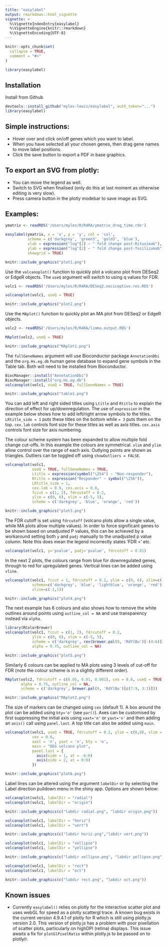 ```yaml
---
title: "easylabel"
output: rmarkdown::html_vignette
vignette: >
  %\VignetteIndexEntry{easylabel}
  %\VignetteEngine{knitr::rmarkdown}
  %\VignetteEncoding{UTF-8}
---
```


```r
knitr::opts_chunk$set(
  collapse = TRUE,
  comment = "#>"
)
```

```r
library(easylabel)
```

## Installation

Install from Github
```r
devtools::install_github("myles-lewis/easylabel", auth_token="...")
library(easylabel)
```

## Simple instructions:
* Hover over and click on/off genes which you want to label.
* When you have selected all your chosen genes, then drag gene names to move
  label positions.
* Click the save button to export a PDF in base graphics.

## To export an SVG from plotly: 
* You can move the legend as well.
* Switch to SVG when finalised (only do this at last moment as otherwise
  editing is very slow).
* Press camera button in the plotly modebar to save image as SVG.

## Examples:

```r
ymatrix <- readRDS('/Users/myles/R/R4RA/ymatrix_drug_time.rds')
```
```r
easylabel(ymatrix, x = 'x', y = 'y', col = 'col',
          scheme = c('darkgrey', 'green3', 'gold3', 'blue'),
          xlab = expression("log"[2] ~ " fold change post-Rituximab"),
          ylab = expression("log"[2] ~ " fold change post-Tocilizumab"),
          showgrid = TRUE)
```

```r
knitr::include_graphics("plot1.png")
```

Use the `volcanoplot()` function to quickly plot a volcano plot from DESeq2 or
EdgeR objects. The `useQ` argument will switch to using q values for FDR.
```r
volc1 <- readRDS('/Users/myles/R/R4RA/DESeq2.nociceptive.res.RDS')
```
```r
volcanoplot(volc1, useQ = TRUE)
```

```r
knitr::include_graphics("plot2.png")
```

Use the `MAplot()` function to quickly plot an MA plot from DESeq2 or EdgeR
objects.
```r
volc2 <- readRDS('/Users/myles/R/R4RA/limma.output.RDS')
```
```r
MAplot(volc2, useQ = TRUE)
```

```r
knitr::include_graphics("MAplot1.png")
```

The `fullGeneNames` argument will use Bioconductor package `AnnotationDbi` and
the `org.Hs.eg.db` human gene database to expand gene symbols in the Table tab.
Both will need to be installed from Bioconductor.

```r
BiocManager::install("AnnotationDbi")
BiocManager::install("org.Hs.eg.db")
volcanoplot(volc1, useQ = TRUE, fullGeneNames = TRUE)
```

```r
knitr::include_graphics("table1.png")
```

You can add left and right sided titles using `Ltitle` and `Rtitle` to explain
the direction of effect for up/downregulation. The use of `expression` in the
example below shows how to add left/right arrow symbols to the titles.
`LRtitle_side = 1` puts these titles on the bottom while `= 3` puts them on the
top. `cex.lab` controls font size for these titles as well as axis titles.
`cex.axis` controls font size for axis numbering.

The colour scheme system has been expanded to allow multiple fold change
cut-offs. In this example the colours are symmetrical. `xlim` and `ylim` allow
control over the range of each axis. Outlying points are shown as triangles.
Outliers can be toggled off using `showOutliers = FALSE`.

```r
volcanoplot(volc1,
            useQ = TRUE, fullGeneNames = TRUE,
            Ltitle = expression(symbol("\254") ~ "Non-responder"),
            Rtitle = expression("Responder" ~ symbol("\256")),
            LRtitle_side = 1,
            cex.lab = 0.9, cex.axis = 0.8,
            fccut = c(1, 2), fdrcutoff = 0.2,
            ylim = c(0, 6), xlim = c(-5, 5),
            scheme = c('darkgrey', 'blue', 'orange', 'red'))
```

```r
knitr::include_graphics("plot3.png")
```

The FDR cutoff is set using `fdrcutoff` (volcano plots allow a single value,
while MA plots allow multiple values). In order to force significant
genes to be shown based on unadjusted P values, this can be achieved by a
workaround setting both `y` and `padj` manually to the unadjusted p value
column. Note this does mean the legend incorrectly states 'FDR < ' etc.

```r
volcanoplot(volc1, y='pvalue', padj='pvalue', fdrcutoff = 0.01)
```

In the next 2 plots, the colours range from blue for downregulated genes,
through to red for upregulated genes. Vertical lines can be added using `vline`.
```r
volcanoplot(volc1, fccut = 1, fdrcutoff = 0.2, ylim = c(0, 6), xlim=c(-5,5),
            scheme=c('darkgrey', 'blue', 'lightblue', 'orange', 'red'), 
            vline=c(-1,1))
```

```r
knitr::include_graphics("plot4.png")
```

The next example has 6 colours and also shows how to remove the white outlines
around points using `outline_col = NA` and use transparency instead via `alpha`.
```r
library(RColorBrewer)
volcanoplot(volc1, fccut = c(1, 2), fdrcutoff = 0.2, 
            ylim = c(0, 6), xlim = c(-5, 5),
            scheme = c('darkgrey', rev(brewer.pal(9, 'RdYlBu')[-(4:6)])), 
            alpha = 0.75, outline_col = NA)
```

```r
knitr::include_graphics("plot5.png")
```

Similarly 6 colours can be applied to MA plots using 3 levels of cut-off for FDR
(note the colour scheme is in a slightly different order).

```r
MAplot(volc2, fdrcutoff = c(0.05, 0.01, 0.001), cex = 0.8, useQ = TRUE,
       alpha = 0.75, outline_col = NA,
       scheme = c('darkgrey', brewer.pal(9, 'RdYlBu')[c(7:9, 3:1)]))
```

```r
knitr::include_graphics("MAplot2.png")
```

The size of markers can be changed using `cex` (default 1).
A box around the plot can be added using `bty='o'` (see `par()`).
Axes can be customised by first suppressing the initial axis using `xaxt='n'` or
`yaxt='n'` and then adding an `axis()` call using `panel.last`.
A top title can also be added using `main`.

```r
volcanoplot(volc1, useQ = TRUE, fdrcutoff = 0.2, ylim = c(0,8), xlim = c(-6,6),
            cex = 0.6,
            xaxt = 'n', yaxt = 'n', bty = 'o',
            main = "DEG volcano plot",
            panel.last = {
              axis(side = 1, at = -6:6)
              axis(side = 2, at = 0:8)
            })
```

```r
knitr::include_graphics("plot6.png")
```

Label lines can be altered using the argument `labelDir` or by selecting the
Label direction pulldown menu in the shiny app. Options are shown below:

```r
volcanoplot(volc1, labelDir = "radial")
volcanoplot(volc1, labelDir = "origin")
```

```r
knitr::include_graphics(c("labdir radial.png", "labdir origin.png"))
```

```r
volcanoplot(volc1, labelDir = "horiz")
volcanoplot(volc1, labelDir = "vert")
```

```r
knitr::include_graphics(c("labdir horiz.png","labdir vert.png"))
```

```r
volcanoplot(volc1, labelDir = "xellipse")
volcanoplot(volc1, labelDir = "yellipse")
```

```r
knitr::include_graphics(c("labdir xellipse.png", "labdir yellipse.png"))
```

```r
volcanoplot(volc1, labelDir = "rect")
volcanoplot(volc1, labelDir = "oct")
```

```r
knitr::include_graphics(c("labdir rect.png", "labdir oct.png"))
```

## Known issues

* Currently `easylabel()` relies on plotly for the interactive scatter plot
  and uses webGL for speed as a plotly scattergl trace. A known bug exists in 
  the current version 4.9.4.1 of plotly for R which is still using plotly.js 
  version 2.0. This version of plotly.js has a problem with poor pixellation of 
  scatter plots, particularly on highDPI (retina) displays. This issue awaits a 
  fix for `plotGlPixelRatio` within plotly.js to be passed on to plotly/r.
  

